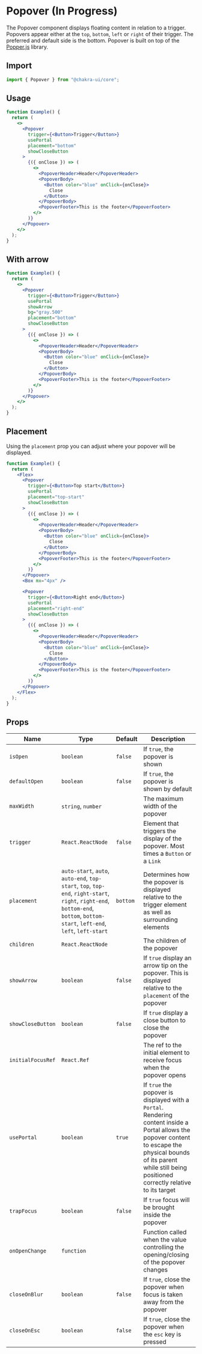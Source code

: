 # Popover (In Progress)

The Popover component displays floating content in relation to a trigger.
Popovers appear either at the `top`, `bottom`, `left` or `right` of their
trigger. The preferred and default side is the bottom. Popover is built on top
of the <a href="https://popper.js.org/" target="__blank">Popper.js</a> library.

## Import

```js
import { Popover } from "@chakra-ui/core";
```

## Usage

```jsx
function Example() {
  return (
    <>
      <Popover
        trigger={<Button>Trigger</Button>}
        usePortal
        placement="bottom"
        showCloseButton
      >
        {({ onClose }) => (
          <>
            <PopoverHeader>Header</PopoverHeader>
            <PopoverBody>
              <Button color="blue" onClick={onClose}>
                Close
              </Button>
            </PopoverBody>
            <PopoverFooter>This is the footer</PopoverFooter>
          </>
        )}
      </Popover>
    </>
  );
}
```

## With arrow

```jsx
function Example() {
  return (
    <>
      <Popover
        trigger={<Button>Trigger</Button>}
        usePortal
        showArrow
        bg="gray.500"
        placement="bottom"
        showCloseButton
      >
        {({ onClose }) => (
          <>
            <PopoverHeader>Header</PopoverHeader>
            <PopoverBody>
              <Button color="blue" onClick={onClose}>
                Close
              </Button>
            </PopoverBody>
            <PopoverFooter>This is the footer</PopoverFooter>
          </>
        )}
      </Popover>
    </>
  );
}
```

## Placement

Using the `placement` prop you can adjust where your popover will be displayed.

```jsx
function Example() {
  return (
    <Flex>
      <Popover
        trigger={<Button>Top start</Button>}
        usePortal
        placement="top-start"
        showCloseButton
      >
        {({ onClose }) => (
          <>
            <PopoverHeader>Header</PopoverHeader>
            <PopoverBody>
              <Button color="blue" onClick={onClose}>
                Close
              </Button>
            </PopoverBody>
            <PopoverFooter>This is the footer</PopoverFooter>
          </>
        )}
      </Popover>
      <Box mx="4px" />

      <Popover
        trigger={<Button>Right end</Button>}
        usePortal
        placement="right-end"
        showCloseButton
      >
        {({ onClose }) => (
          <>
            <PopoverHeader>Header</PopoverHeader>
            <PopoverBody>
              <Button color="blue" onClick={onClose}>
                Close
              </Button>
            </PopoverBody>
            <PopoverFooter>This is the footer</PopoverFooter>
          </>
        )}
      </Popover>
    </Flex>
  );
}
```

## Props

| Name              | Type                                                                                                                                                                           | Default  | Description                                                                                                                                                                                                                |
| ----------------- | ------------------------------------------------------------------------------------------------------------------------------------------------------------------------------ | -------- | -------------------------------------------------------------------------------------------------------------------------------------------------------------------------------------------------------------------------- |
| `isOpen`          | `boolean`                                                                                                                                                                      | `false`  | If `true`, the popover is shown                                                                                                                                                                                            |
| `defaultOpen`     | `boolean`                                                                                                                                                                      | `false`  | If `true`, the popover is shown by default                                                                                                                                                                                 |
| `maxWidth`        | `string`, `number`                                                                                                                                                             |          | The maximum width of the popover                                                                                                                                                                                           |
| `trigger`         | `React.ReactNode`                                                                                                                                                              | `false`  | Element that triggers the display of the popover. Most times a `Button` or a `Link`                                                                                                                                        |
| `placement`       | `auto-start`, `auto`, `auto-end`, `top-start`, `top`, `top-end`, `right-start`, `right`, `right-end`, `bottom-end`, `bottom`, `bottom-start`, `left-end`, `left`, `left-start` | `bottom` | Determines how the popover is displayed relative to the trigger element as well as surrounding elements                                                                                                                    |
| `children`        | `React.ReactNode`                                                                                                                                                              |          | The children of the popover                                                                                                                                                                                                |
| `showArrow`       | `boolean`                                                                                                                                                                      | `false`  | If `true` display an arrow tip on the popover. This is displayed relative to the `placement` of the popover                                                                                                                |
| `showCloseButton` | `boolean`                                                                                                                                                                      | `false`  | If `true` display a close button to close the popover                                                                                                                                                                      |
| `initialFocusRef` | `React.Ref`                                                                                                                                                                    |          | The ref to the initial element to receive focus when the popover opens                                                                                                                                                     |
| `usePortal`       | `boolean`                                                                                                                                                                      | `true`   | If `true` the popover is displayed with a `Portal`. Rendering content inside a Portal allows the popover content to escape the physical bounds of its parent while still being positioned correctly relative to its target |
| `trapFocus`       | `boolean`                                                                                                                                                                      | `false`  | If `true` focus will be brought inside the popover                                                                                                                                                                         |
| `onOpenChange`    | `function`                                                                                                                                                                     |          | Function called when the value controlling the opening/closing of the popover changes                                                                                                                                      |
| `closeOnBlur`     | `boolean`                                                                                                                                                                      | `false`  | If `true`, close the popover when focus is taken away from the popover                                                                                                                                                     |
| `closeOnEsc`      | `boolean`                                                                                                                                                                      | `false`  | If `true`, close the popover when the `esc` key is pressed                                                                                                                                                                 |
